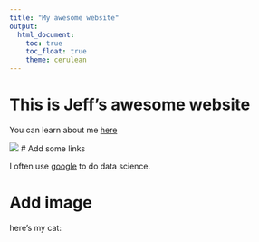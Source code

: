 ```yaml
---
title: "My awesome website"
output: 
  html_document:
    toc: true
    toc_float: true
    theme: cerulean
---
```


# This is Jeff's awesome website

You can learn about me [here](about_page.html)

![](https://media.giphy.com/media/drXGoW1iudhKw/giphy.gif)
# Add some links

I often use [google](https://www.google.com/) to do data science.


# Add image

here's my cat:


